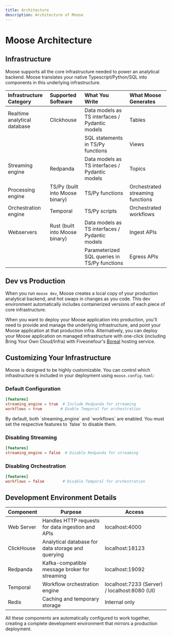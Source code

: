 ```yaml
---
title: Architecture
description: Architecture of Moose
---
```



# Moose Architecture

<ZoomImg light="/architecture-light.svg" dark="/architecture-dark.svg" alt="Moose Architecture" />

## Infrastructure

Moose supports all the core infrastructure needed to power an analytical backend. Moose translates your native Typescript/Python/SQL into components in this underlying infrastructure.

| Infrastructure<br />Category | Supported<br />Software         | What You<br />Write                            | What Moose<br />Generates        |
|:-----------------------------|:--------------------------------|:-----------------------------------------------|:---------------------------------|
| Realtime analytical database | Clickhouse                      | Data models as TS interfaces / Pydantic models | Tables                           |
|                              |                                 | SQL statements in TS/Py functions              | Views                            |
| Streaming engine             | Redpanda                        | Data models as TS interfaces / Pydantic models | Topics                           |
| Processing engine            | TS/Py (built into Moose binary) | TS/Py functions                                | Orchestrated streaming functions |
| Orchestration engine         | Temporal                        | TS/Py scripts                                  | Orchestrated workflows           |
| Webservers                   | Rust (built into Moose binary)  | Data models as TS interfaces / Pydantic models | Ingest APIs                      |
|                              |                                 | Parameterized SQL queries in TS/Py functions   | Egress APIs                      |

## Dev vs Production

When you run `moose dev`, Moose creates a local copy of your production analytical backend, and hot swaps in changes as you code.
This dev environment automatically includes containerized versions of each piece of core infrastructure.

When you want to deploy your Moose application into production, you'll need to provide and manage the underlying infrastructure, and point your Moose application at that production infra.
Alternatively, you can deploy your Moose application on managed infrastructure with one-click (including Bring Your Own Cloud/Infra) with Fiveonefour's [Boreal](https://www.fiveonefour.com/boreal) hosting service.

## Customizing Your Infrastructure

Moose is designed to be highly customizable. You can control which infrastructure is included in your deployment using `moose.config.toml`:

### Default Configuration
```toml filename="moose.config.toml"
[features]
streaming_engine = true  # Include Redpanda for streaming
workflows = true        # Enable Temporal for orchestration
```
<Callout type="warning">
By default, both `streaming_engine` and `workflows` are enabled. You must set the respective features to `false` to disable them.
</Callout>

### Disabling Streaming
```toml filename="moose.config.toml"
[features]
streaming_engine = false  # Disable Redpanda for streaming
```

### Disabling Orchestration
```toml filename="moose.config.toml"
[features]
workflows = false        # Disable Temporal for orchestration
```

## Development Environment Details

| Component | Purpose | Access |
|-----------|---------|--------|
| Web Server | Handles HTTP requests for data ingestion and APIs | localhost:4000 |
| ClickHouse | Analytical database for data storage and querying | localhost:18123 |
| Redpanda | Kafka-compatible message broker for streaming | localhost:19092 |
| Temporal | Workflow orchestration engine | localhost:7233 (Server) / localhost:8080 (UI) |
| Redis | Caching and temporary storage | Internal only |

All these components are automatically configured to work together, creating a complete development environment that mirrors a production deployment.

